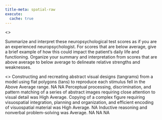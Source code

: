 ```yaml
---
title-meta: spatial-raw
execute:
  cache: true
---
```


<<PROMPT>>

Summarize and interpret these neuropsychological test scores as if you are an experienced neuropsychologist. For scores that are below average, give a brief example of how this could impact the patient's daily life and functioning. Organize your summary and interpretation from scores that are above average to below average to delineate relative strengths and weaknesses.

<<START>>
Constructing and recreating abstract visual designs (tangrams) from a model using flat polygons (tans) to reproduce each stimulus fell in the Above Average range.
NA
NA
Perceptual processing, discrimination, and pattern matching of a series of abstract images requiring close attention to visual detail was High Average.
Copying of a complex figure requiring visuospatial integration, planning and organization, and efficient encoding of visuospatial material was High Average.
NA
Inductive reasoning and nonverbal problem-solving was Average.
NA
NA
NA
